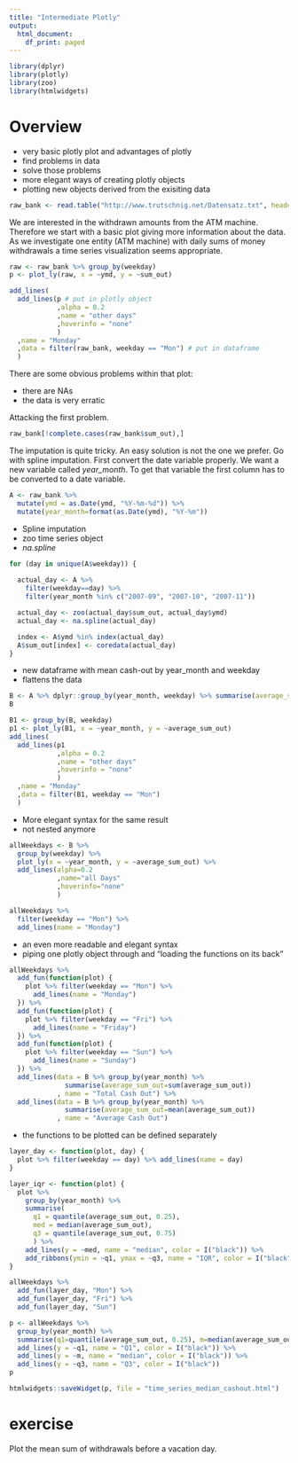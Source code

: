 ```yaml
---
title: "Intermediate Plotly"
output:
  html_document:
    df_print: paged
---
```


```r
library(dplyr)
library(plotly)
library(zoo)
library(htmlwidgets)
```

# Overview

- very basic plotly plot and advantages of plotly
- find problems in data
- solve those problems
- more elegant ways of creating plotly objects
- plotting new objects derived from the exisiting data

```r
raw_bank <- read.table("http://www.trutschnig.net/Datensatz.txt", header =TRUE)
```

We are interested in the withdrawn amounts from the ATM machine. Therefore we start with a basic plot giving more information about the data.
As we investigate one entity (ATM machine) with daily sums of money withdrawals a time series visualization seems appropriate.

```r
raw <- raw_bank %>% group_by(weekday)
p <- plot_ly(raw, x = ~ymd, y = ~sum_out)

add_lines(
  add_lines(p # put in plotly object
            ,alpha = 0.2
            ,name = "other days"
            ,hoverinfo = "none"
            )
  ,name = "Monday"
  ,data = filter(raw_bank, weekday == "Mon") # put in dataframe
  )
```

There are some obvious problems within that plot:

- there are NAs
- the data is very erratic

Attacking the first problem.

```r
raw_bank[!complete.cases(raw_bank$sum_out),]
```

The imputation is quite tricky. An easy solution is not the one we prefer. Go with spline imputation.
First convert the date variable properly. We want a new variable called *year_month*. To get that variable the first column has to be converted to a date variable.

```r
A <- raw_bank %>% 
  mutate(ymd = as.Date(ymd, "%Y-%m-%d")) %>% 
  mutate(year_month=format(as.Date(ymd), "%Y-%m"))
```

- Spline imputation
- zoo time series object
- *na.spline*

```r
for (day in unique(A$weekday)) {
  
  actual_day <- A %>% 
    filter(weekday==day) %>% 
    filter(year_month %in% c("2007-09", "2007-10", "2007-11"))

  actual_day <- zoo(actual_day$sum_out, actual_day$ymd)
  actual_day <- na.spline(actual_day)

  index <- A$ymd %in% index(actual_day)
  A$sum_out[index] <- coredata(actual_day)
}
```

- new dataframe with mean cash-out by year_month and weekday
- flattens the data

```r
B <- A %>% dplyr::group_by(year_month, weekday) %>% summarise(average_sum_out = mean(sum_out))
B
```

```r
B1 <- group_by(B, weekday)
p1 <- plot_ly(B1, x = ~year_month, y = ~average_sum_out)
add_lines(
  add_lines(p1
            ,alpha = 0.2
            ,name = "other days"
            ,hoverinfo = "none"
            )
  ,name = "Monday"
  ,data = filter(B1, weekday == "Mon")
  )
```

- More elegant syntax for the same result
- not nested anymore

```r
allWeekdays <- B %>%
  group_by(weekday) %>% 
  plot_ly(x = ~year_month, y = ~average_sum_out) %>% 
  add_lines(alpha=0.2
            ,name="all Days"
            ,hoverinfo="none"
            ) 

allWeekdays %>% 
  filter(weekday == "Mon") %>% 
  add_lines(name = "Monday")
```

- an even more readable and elegant syntax
- piping one plotly object through and "loading the functions on its back"

```r
allWeekdays %>%
  add_fun(function(plot) {
    plot %>% filter(weekday == "Mon") %>% 
      add_lines(name = "Monday")
  }) %>%
  add_fun(function(plot) {
    plot %>% filter(weekday == "Fri") %>% 
      add_lines(name = "Friday")
  }) %>%
  add_fun(function(plot) {
    plot %>% filter(weekday == "Sun") %>% 
      add_lines(name = "Sunday")
  }) %>%
  add_lines(data = B %>% group_by(year_month) %>% 
              summarise(average_sum_out=sum(average_sum_out))
            , name = "Total Cash Out") %>% 
  add_lines(data = B %>% group_by(year_month) %>% 
              summarise(average_sum_out=mean(average_sum_out))
            , name = "Average Cash Out")
```

- the functions to be plotted can be defined separately

```r
layer_day <- function(plot, day) {
  plot %>% filter(weekday == day) %>% add_lines(name = day)
}

layer_iqr <- function(plot) {
  plot %>%
    group_by(year_month) %>% 
    summarise(
      q1 = quantile(average_sum_out, 0.25),
      med = median(average_sum_out),
      q3 = quantile(average_sum_out, 0.75)
      ) %>%
    add_lines(y = ~med, name = "median", color = I("black")) %>%
    add_ribbons(ymin = ~q1, ymax = ~q3, name = "IQR", color = I("black"))
}
```

```r
allWeekdays %>%
  add_fun(layer_day, "Mon") %>%
  add_fun(layer_day, "Fri") %>% 
  add_fun(layer_day, "Sun")
```

```r
p <- allWeekdays %>% 
  group_by(year_month) %>% 
  summarise(q1=quantile(average_sum_out, 0.25), m=median(average_sum_out), q3=quantile(average_sum_out, 0.75)) %>% 
  add_lines(y = ~q1, name = "Q1", color = I("black")) %>% 
  add_lines(y = ~m, name = "median", color = I("black")) %>% 
  add_lines(y = ~q3, name = "Q3", color = I("black"))
p
```

```r
htmlwidgets::saveWidget(p, file = "time_series_median_cashout.html")
```

# exercise

Plot the mean sum of withdrawals before a vacation day.



